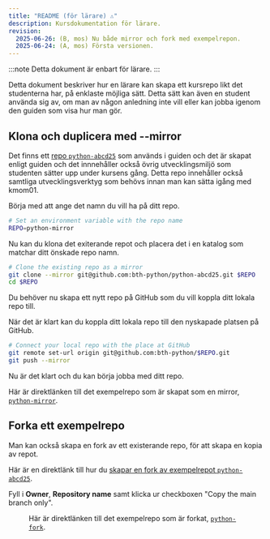 ```yaml
---
title: "README (för lärare) ⚠️" 
description: Kursdokumentation för lärare.
revision:
  2025-06-26: (B, mos) Nu både mirror och fork med exempelrepon. 
  2025-06-24: (A, mos) Första versionen. 
---
```



:::note
Detta dokument är enbart för lärare.
:::

Detta dokument beskriver hur en lärare kan skapa ett kursrepo likt det studenterna har, på enklaste möjliga sätt. Detta sätt kan även en student använda sig av, om man av någon anledning inte vill eller kan jobba igenom den guiden som visa hur man gör.



## Klona och duplicera med --mirror

Det finns ett [repo `python-abcd25`](https://github.com/bth-python/python-abcd25) som används i guiden och det är skapat enligt guiden och det innnehåller också övrig utvecklingsmiljö som studenten sätter upp under kursens gång. Detta repo innehåller också samtliga utvecklingsverktyg som behövs innan man kan sätta igång med kmom01.

Börja med att ange det namn du vill ha på ditt repo.

```bash title="Ange namnet på ditt blivande repo."
# Set an environment variable with the repo name
REPO=python-mirror
```

Nu kan du klona det exiterande repot och placera det i en katalog som matchar ditt önskade repo namn.

```bash title="Klona det befintliga repot och alla dess delar."
# Clone the existing repo as a mirror
git clone --mirror git@github.com:bth-python/python-abcd25.git $REPO
cd $REPO
```

Du behöver nu skapa ett nytt repo på GitHub som du vill koppla ditt lokala repo till.

När det är klart kan du koppla ditt lokala repo till den nyskapade platsen på GitHub.

```bash title="Koppla det lokala repot till platsen på GitHub."
# Connect your local repo with the place at GitHub
git remote set-url origin git@github.com:bth-python/$REPO.git
git push --mirror
```

Nu är det klart och du kan börja jobba med ditt repo.

Här är direktlänken till det exempelrepo som är skapat som en mirror, [`python-mirror`](https://github.com/bth-python/python-mirror).



## Forka ett exempelrepo

Man kan också skapa en fork av ett existerande repo, för att skapa en kopia av repot.

Här är en direktlänk till hur du [skapar en fork av exempelrepot `python-abcd25`](https://github.com/bth-python/python-abcd25/fork).

Fyll i **Owner**, **Repository name** samt klicka ur checkboxen "Copy the main branch only".


<Figure 
    src={fork1}
    caption="Alla delar är ifyllda och nu kan du skapa din fork av exempelrepot."
/>

Här är direktlänken till det exempelrepo som är forkat, [`python-fork`](https://github.com/bth-python/python-fork).
